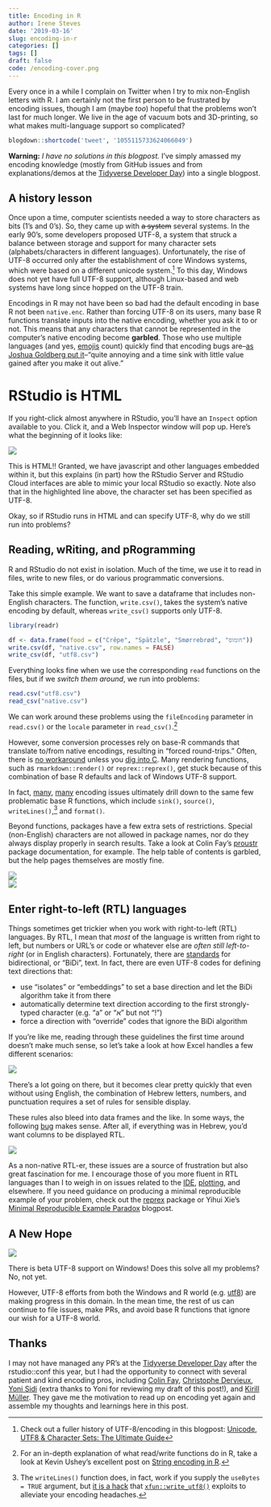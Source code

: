 ```yaml
---
title: Encoding in R
author: Irene Steves
date: '2019-03-16'
slug: encoding-in-r
categories: []
tags: []
draft: false
code: /encoding-cover.png
---
```


Every once in a while I complain on Twitter when I try to mix non-English letters with R. I am certainly not the first person to be frustrated by encoding issues, though I am (maybe _too_) hopeful that the problems won't last for much longer. We live in the age of vacuum bots and 3D-printing, so what makes multi-language support so complicated? 

```r
blogdown::shortcode('tweet', '1055115733624066049')
```

**Warning:** _I have no solutions in this blogpost._ I've simply amassed my encoding knowledge (mostly from GitHub issues and from explanations/demos at the [Tidyverse Developer Day](https://github.com/tidyverse/dev-day-2019)) into a single blogpost. 

## A history lesson

Once upon a time, computer scientists needed a way to store characters as bits (1's and 0's). So, they came up with ~~a system~~ several systems. In the early 90's, some developers proposed UTF-8, a system that struck a balance between storage and support for many character sets (alphabets/characters in different languages). Unfortunately, the rise of UTF-8 occurred only after the establishment of core Windows systems, which were based on a different unicode system.[^1] To this day, Windows does not yet have full UTF-8 support, although Linux-based and web systems have long since hopped on the UTF-8 train. 

[^1]: Check out a fuller history of UTF-8/encoding in this blogpost:  [Unicode, UTF8 & Character Sets: The Ultimate Guide](https://www.smashingmagazine.com/2012/06/all-about-unicode-utf8-character-sets/)

Encodings in R may not have been so bad had the default encoding in base R not been `native.enc`. Rather than forcing UTF-8 on its users, many base R functions translate inputs into the native encoding, whether you ask it to or not. This means that any characters that cannot be represented in the computer's native encoding become **garbled**. Those who use multiple languages (and yes, [emojis](https://github.com/hadley/emo/issues/7) count) quickly find that  encoding bugs are--[as Joshua Goldberg put it](https://yihui.name/en/2018/11/biggest-regret-knitr/)--"quite annoying and a time sink with little value gained after you make it out alive." 

# RStudio is HTML

If you right-click almost anywhere in RStudio, you'll have an `Inspect` option available to you. Click it, and a Web Inspector window will pop up. Here's what the beginning of it looks like:

![](https://github.com/isteves/website/blob/master/static/rstudio-html.png?raw=true)

This is HTML!! Granted, we have javascript and other languages embedded within it, but this explains (in part) how the RStudio Server and RStudio Cloud interfaces are able to mimic your local RStudio so exactly. Note also that in the highlighted line above, the character set has been specified as UTF-8.

Okay, so if RStudio runs in HTML and can specify UTF-8, why do we still run into problems?

## Reading, wRiting, and pRogramming

R and RStudio do not exist in isolation. Much of the time, we use it to read in files, write to new files, or do various programmatic conversions. 

Take this simple example. We want to save a dataframe that includes non-English characters. The function, `write.csv()`, takes the system's native encoding by default, whereas `write_csv()` supports only UTF-8.

```r
library(readr)

df <- data.frame(food = c("Crêpe", "Spätzle", "Smørrebrød", "חומוס"))
write.csv(df, "native.csv", row.names = FALSE)
write_csv(df, "utf8.csv")
```

Everything looks fine when we use the corresponding `read` functions on the files, but if we _switch them around_, we run into problems:

```r
read.csv("utf8.csv")
read_csv("native.csv")
```

We can work around these problems using the `fileEncoding` parameter in `read.csv()` or the `locale` parameter in `read_csv()`.[^3]

[^3]: For an in-depth explanation of what read/write functions do in R, take a look at Kevin Ushey's excellent post on [String encoding in R](http://kevinushey.github.io/blog/2018/02/21/string-encoding-and-r/).

However, some conversion processes rely on base-R commands that translate to/from native encodings, resulting in "forced round-trips." Often, there is [no workaround](https://github.com/r-lib/evaluate/issues/59) unless you [dig into C](http://r.789695.n4.nabble.com/source-parse-and-foreign-UTF-8-characters-td4733523.html). Many rendering functions, such as `rmarkdown::render()` or `reprex::reprex()`, get stuck because of this combination of base R defaults and lack of Windows UTF-8 support.

In fact, [many](https://github.com/yihui/knitr/issues/1506), [many](https://community.rstudio.com/t/problem-rendering-foreign-languages-in-rmd/17931/6) encoding issues ultimately drill down to the same few problematic base R functions, which include `sink()`, `source()`, `writeLines()`,[^2] and `format()`.

[^2]: The `writeLines()` function does, in fact, work if you supply the `useBytes = TRUE` argument, but [it is a hack](https://bugs.r-project.org/bugzilla/show_bug.cgi?id=17503) that [`xfun::write_utf8()`](https://github.com/yihui/xfun/blob/5ac27093c7abe1fe5abb1de84734fdd0d083ba49/R/io.R#L29) exploits to alleviate your encoding headaches.

Beyond functions, packages have a few extra sets of restrictions. Special (non-English) characters are not allowed in package names, nor do they always display properly in search results. Take a look at Colin Fay's [proustr](https://github.com/ColinFay/proustr) package documentation, for example. The help table of contents is garbled, but the help pages themselves are mostly fine.

![](https://github.com/isteves/website/blob/master/static/proustr-help1.png?raw=true)  
![](https://github.com/isteves/website/blob/master/static/proustr-help2.png?raw=true)

## Enter right-to-left (RTL) languages

Things sometimes get trickier when you work with right-to-left (RTL) languages. By RTL, I mean that _most_ of the language is written from right to left, but numbers or URL's or code or whatever else are _often still left-to-right_ (or in English characters). Fortunately, there are [standards](https://www.w3.org/International/questions/qa-bidi-unicode-controls) for bidirectional, or "BiDi", text. In fact, there are even UTF-8 codes for defining text directions that:

- use "isolates" or "embeddings" to set a base direction and let the BiDi algorithm take it from there
- automatically determine text direction according to the first strongly-typed character (e.g. "a" or "א" but not "!")
- force a direction with "override" codes that ignore the BiDi algorithm

If you're like me, reading through these guidelines the first time around doesn't make much sense, so let's take a look at how Excel handles a few different scenarios:

![](https://user-images.githubusercontent.com/25118334/43059894-7cdfbeb4-8e03-11e8-917b-41b087d95742.gif)

There's a lot going on there, but it becomes clear pretty quickly that even without using English, the combination of Hebrew letters, numbers, and punctuation requires a set of rules for sensible display.

These rules also bleed into data frames and the like. In some ways, the following [bug](https://github.com/tidyverse/tibble/issues/433) makes sense. After all, if everything was in Hebrew, you'd want columns to be displayed RTL. 

![](https://github.com/isteves/website/blob/master/static/tibble-flip.png?raw=true)

As a non-native RTL-er, these issues are a source of frustration but also great fascination for me. I encourage those of you more fluent in RTL languages than I to weigh in on issues related to the [IDE](https://github.com/rstudio/rstudio/issues/3808), [plotting](https://github.com/tidyverse/ggplot2/pull/2817), and elsewhere. If you need guidance on producing a minimal reproducible example of your problem, check out the [reprex](https://reprex.tidyverse.org/) package or Yihui Xie's [Minimal Reproducible Example Paradox](https://yihui.name/en/2017/09/the-minimal-reprex-paradox/) blogpost.

## A New Hope

![](https://github.com/isteves/website/blob/master/static/windows-utf8.PNG?raw=true)

There is beta UTF-8 support on Windows! Does this solve all my problems? No, not yet. 

However, UTF-8 efforts from both the Windows and R world (e.g. [utf8](https://github.com/patperry/r-utf8)) are making progress in this domain. In the mean time, the rest of us can continue to file issues, make PRs, and avoid base R functions that ignore our wish for a UTF-8 world.

## Thanks

I may not have managed any PR's at the [Tidyverse Developer Day](https://github.com/tidyverse/dev-day-2019) after the rstudio::conf this year, but I had the opportunity to connect with several patient and kind encoding pros, including [Colin Fay](https://twitter.com/_ColinFay), [Christophe Dervieux](https://twitter.com/chrisderv), [Yoni Sidi](https://twitter.com/yoniceedee) (extra thanks to Yoni for reviewing my draft of this post!), and [Kirill Müller](https://twitter.com/krlmlr). They gave me the motivation to read up on encoding yet again and assemble my thoughts and learnings here in this post. 

